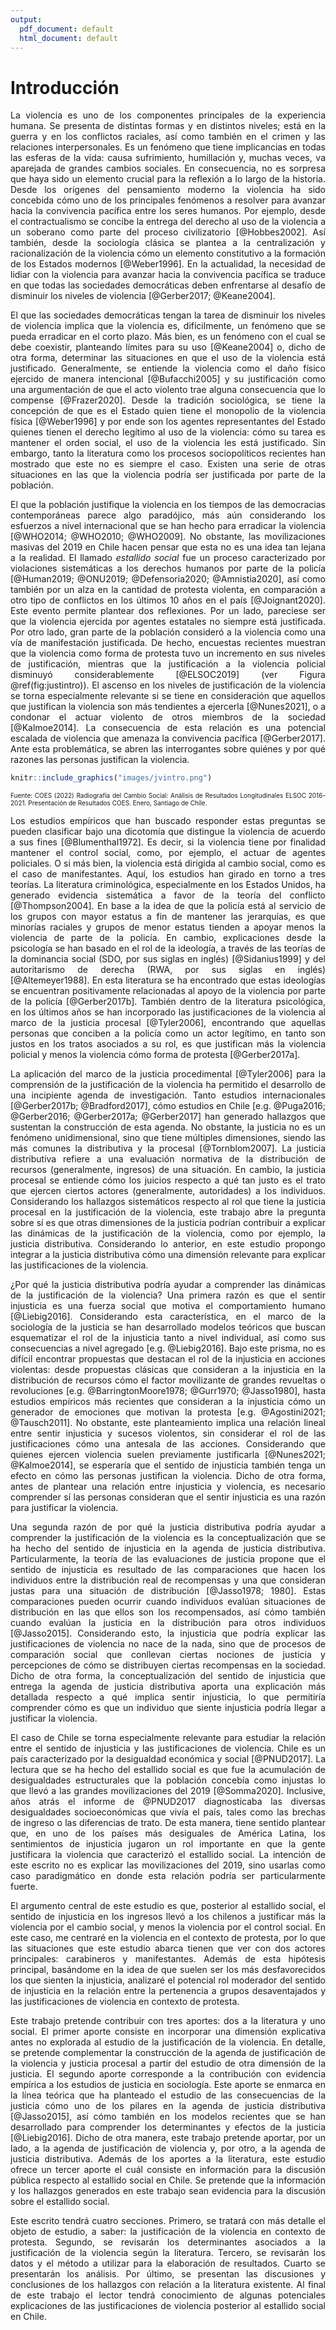 ---
output:
  pdf_document: default
  html_document: default
---
# Introducción

<div style="text-align: justify">

La violencia es uno de los componentes principales de la experiencia humana. Se presenta de distintas formas y en distintos niveles; está en la guerra y en los conflictos raciales, así como también en el crimen y las relaciones interpersonales. Es un fenómeno que tiene implicancias en todas las esferas de la vida: causa sufrimiento, humillación y, muchas veces, va aparejada de grandes cambios sociales. En consecuencia, no es sorpresa que haya sido un elemento crucial para la reflexión a lo largo de la historia. Desde los orígenes del pensamiento moderno la violencia ha sido concebida cómo uno de los principales fenómenos a resolver para avanzar hacia la convivencia pacífica entre los seres humanos. Por ejemplo, desde el contractualismo se concibe la entrega del derecho al uso de la violencia a un soberano como parte del proceso civilizatorio [@Hobbes2002]. Así también, desde la sociología clásica se plantea a la centralización y racionalización de la violencia cómo un elemento constitutivo a la formación de los Estados modernos [@Weber1996]. En la actualidad, la necesidad de lidiar con la violencia para avanzar hacia la convivencia pacífica se traduce en que todas las sociedades democráticas deben enfrentarse al desafío de disminuir los niveles de violencia [@Gerber2017; @Keane2004]. 

<div style="text-align: justify">

El que las sociedades democráticas tengan la tarea de disminuir los niveles de violencia implica que la violencia es, difícilmente, un fenómeno que se pueda erradicar en el corto plazo. Más bien, es un fenómeno con el cual se debe coexistir, planteando límites para su uso [@Keane2004] o, dicho de otra forma, determinar las situaciones en que el uso de la violencia está justificado. Generalmente, se entiende la violencia como el daño físico ejercido de manera intencional [@Bufacchi2005] y su justificación como una argumentación de que el acto violento trae alguna consecuencia que lo compense [@Frazer2020]. Desde la tradición sociológica, se tiene la concepción de que es el Estado quien tiene el monopolio de la violencia física [@Weber1996] y por ende son los agentes representantes del Estado quienes tienen el derecho legítimo al uso de la violencia: cómo su tarea es mantener el orden social, el uso de la violencia les está justificado. Sin embargo, tanto la literatura como los procesos sociopolíticos recientes han mostrado que este no es siempre el caso. Existen una serie de otras situaciones en las que la violencia podría ser justificada por parte de la población.

<div style="text-align: justify">

El que la población justifique la violencia en los tiempos de las democracias contemporáneas parece algo paradójico, más aún considerando los esfuerzos a nivel internacional que se han hecho para erradicar la violencia [@WHO2014; @WHO2010; @WHO2009]. No obstante, las movilizaciones masivas del 2019 en Chile hacen pensar que esta no es una idea tan lejana a la realidad. El llamado _estallido social_ fue un proceso caracterizado por violaciones sistemáticas a los derechos humanos por parte de la policía [@Human2019; @ONU2019; @Defensoria2020; @Amnistia2020], así como también por un alza en la cantidad de protesta violenta, en comparación a otro tipo de conflictos en los últimos 10 años en el país [@Joignant2020]. Este evento permite plantear dos reflexiones. Por un lado, pareciese ser que la violencia ejercida por agentes estatales no siempre está justificada. Por otro lado, gran parte de la población consideró a la violencia como una vía de manifestación justificada. De hecho, encuestas recientes muestran que la violencia como forma de protesta tuvo un incremento en sus niveles de justificación, mientras que la justificación a la violencia policial disminuyó considerablemente [@ELSOC2019] (ver Figura \@ref(fig:justintro)). El ascenso en los niveles de justificación de la violencia se torna especialmente relevante si se tiene en consideración que aquellos que justifican la violencia son más tendientes a ejercerla [@Nunes2021], o a condonar el actuar violento de otros miembros de la sociedad [@Kalmoe2014]. La consecuencia de esta relación es una potencial escalada de violencia que amenaza la convivencia pacífica [@Gerber2017]. Ante esta problemática, se abren las interrogantes sobre quiénes y por qué razones las personas justifican la violencia.


```{r justintro,echo=FALSE,out.width='75%',fig.cap='Justificación de la Violencia de Carabineros y Manifestantes por año'}
knitr::include_graphics("images/jvintro.png") 
```


<font size="1"> Fuente: COES (2022) Radiografía del Cambio Social: Análisis de Resultados Longitudinales ELSOC 2016-2021. Presentación de Resultados COES. Enero, Santiago de Chile. </font>

<div style="text-align: justify">

Los estudios empíricos que han buscado responder estas preguntas se pueden clasificar bajo una dicotomía que distingue la violencia de acuerdo a sus fines [@Blumenthal1972]. Es decir, si la violencia tiene por finalidad mantener el control social, como, por ejemplo, el actuar de agentes policiales. O si más bien, la violencia está dirigida al cambio social, como es el caso de manifestantes. Aquí, los estudios han girado en torno a tres teorías. La literatura criminológica, especialmente en los Estados Unidos, ha generado evidencia sistemática a favor de la teoría del conflicto [@Thompson2004]. En base a la idea de que la policía está al servicio de los grupos con mayor estatus a fin de mantener las jerarquías, es que minorías raciales y grupos de menor estatus tienden a apoyar menos la violencia de parte de la policía. En cambio, explicaciones desde la psicología se han basado en el rol de la ideología, a través de las teorías de la dominancia social (SDO, por sus siglas en inglés) [@Sidanius1999] y del autoritarismo de derecha (RWA, por sus siglas en inglés) [@Altemeyer1988]. En esta literatura se ha encontrado que estas ideologías se encuentran positivamente relacionadas al apoyo de la violencia por parte de la policía [@Gerber2017b]. También dentro de la literatura psicológica, en los últimos años se han incorporado las justificaciones de la violencia al marco de la justicia procesal [@Tyler2006], encontrando que aquellas personas que conciben a la policía como un actor legítimo, en tanto son justos en los tratos asociados a su rol, es que justifican más la violencia policial y menos la violencia cómo forma de protesta [@Gerber2017a].

<div style="text-align: justify">

La aplicación del marco de la justicia procedimental [@Tyler2006] para la comprensión de la justificación de la violencia ha permitido el desarrollo de una incipiente agenda de investigación. Tanto estudios internacionales [@Gerber2017b; @Bradford2017], cómo estudios en Chile [e.g. @Puga2016; @Gerber2016; @Gerber2017a; @Gerber2017] han generado hallazgos que sustentan la construcción de esta agenda. No obstante, la justicia no es un fenómeno unidimensional, sino que tiene múltiples dimensiones, siendo las más comunes la distributiva y la procesal [@Tornblom2007]. La justicia distributiva refiere a una evaluación normativa de la distribución de recursos (generalmente, ingresos) de una situación. En cambio, la justicia procesal se entiende cómo los juicios respecto a qué tan justo es el trato que ejercen ciertos actores (generalmente, autoridades) a los individuos. Considerando los hallazgos sistemáticos respecto al rol que tiene la justicia procesal en la justificación de la violencia, este trabajo abre la pregunta sobre sí es que otras dimensiones de la justicia podrían contribuir a explicar las dinámicas de la justificación de la violencia, como por ejemplo, la justicia distributiva. Considerando lo anterior, en este estudio propongo integrar a la justicia distributiva cómo una dimensión relevante para explicar las justificaciones de la violencia.

<div style="text-align: justify">

¿Por qué la justicia distributiva podría ayudar a comprender las dinámicas de la justificación de la violencia? Una primera razón es que el sentir injusticia es una fuerza social que motiva el comportamiento humano [@Liebig2016]. Considerando esta característica, en el marco de la sociología de la justicia se han desarrollado modelos teóricos que buscan esquematizar el rol de la injusticia tanto a nivel individual, así como sus consecuencias a nivel agregado [e.g. @Liebig2016]. Bajo este prisma, no es difícil encontrar propuestas que destacan el rol de la injusticia en acciones violentas: desde propuestas clásicas que consideran a la injusticia en la distribución de recursos cómo el factor movilizante de grandes revueltas o revoluciones [e.g. @BarringtonMoore1978; @Gurr1970; @Jasso1980], hasta estudios empíricos más recientes que consideran a la injusticia cómo un generador de emociones que motivan la protesta [e.g. @Agostini2021; @Tausch2011]. No obstante, este planteamiento implica una relación lineal entre sentir injusticia y sucesos violentos, sin considerar el rol de las justificaciones cómo una antesala de las acciones. Considerando que quienes ejercen violencia suelen previamente justificarla [@Nunes2021; @Kalmoe2014], se esperaría que el sentido de injusticia también tenga un efecto en cómo las personas justifican la violencia. Dicho de otra forma, antes de plantear una relación entre injusticia y violencia, es necesario comprender sí las personas consideran que el sentir injusticia es una razón para justificar la violencia.

<div style="text-align: justify">

Una segunda razón de por qué la justicia distributiva podría ayudar a comprender la justificación de la violencia es la conceptualización que se ha hecho del sentido de injusticia en la agenda de justicia distributiva. Particularmente, la teoría de las evaluaciones de justicia propone que el sentido de injusticia es resultado de las comparaciones que hacen los individuos entre la distribución real de recompensas y una que consideran justas para una situación de distribución [@Jasso1978; 1980]. Estas comparaciones pueden ocurrir cuando individuos evalúan situaciones de distribución en las que ellos son los recompensados, así cómo también cuando evalúan la justicia en la distribución para otros individuos [@Jasso2015]. Considerando esto, la injusticia que podría explicar las justificaciones de violencia no nace de la nada, sino que de procesos de comparación social que conllevan ciertas nociones de justicia y percepciones de cómo se distribuyen ciertas recompensas en la sociedad. Dicho de otra forma, la conceptualización del sentido de injusticia que entrega la agenda de justicia distributiva aporta una explicación más detallada respecto a qué implica sentir injusticia, lo que permitiría comprender cómo es que un individuo que siente injusticia podría llegar a justificar la violencia.

<div style="text-align: justify">

El caso de Chile se torna especialmente relevante para estudiar la relación entre el sentido de injusticia y las justificaciones de violencia. Chile es un país caracterizado por la desigualdad económica y social [@PNUD2017]. La lectura que se ha hecho del estallido social es que fue la acumulación de desigualdades estructurales que la población concebía como injustas lo que llevó a las grandes movilizaciones del 2019 [@Somma2020]. Inclusive, años atrás el informe de @PNUD2017 diagnosticaba las diversas desigualdades socioeconómicas que vivía el país, tales como las brechas de ingreso o las diferencias de trato. De esta manera, tiene sentido plantear que, en uno de los países más desiguales de América Latina, los sentimientos de injusticia jugaron un rol importante en que la gente justificara la violencia que caracterizó el estallido social. La intención de este escrito no es explicar las movilizaciones del 2019, sino usarlas como caso paradigmático en donde esta relación podría ser particularmente fuerte.

<div style="text-align: justify">

El argumento central de este estudio es que, posterior al estallido social, el sentido de injusticia en los ingresos llevó a los chilenos a justificar más la violencia por el cambio social, y menos la violencia por el control social. En este caso, me centraré en la violencia en el contexto de protesta, por lo que las situaciones que este estudio abarca tienen que ver con dos actores principales: carabineros y manifestantes. Además de esta hipótesis principal, basándome en la idea de que suelen ser los más desfavorecidos los que sienten la injusticia, analizaré el potencial rol moderador del sentido de injusticia en la relación entre la pertenencia a grupos desaventajados y las justificaciones de violencia en contexto de protesta.

<div style="text-align: justify">

Este trabajo pretende contribuir con tres aportes: dos a la literatura y uno social. El primer aporte consiste en incorporar una dimensión explicativa antes no explorada al estudio de la justificación de la violencia. En detalle, se pretende complementar la construcción de la agenda de justificación de la violencia y justicia procesal a partir del estudio de otra dimensión de la justicia. El segundo aporte corresponde a la contribución con evidencia empírica a los estudios de justicia en sociología. Este aporte se enmarca en la línea teórica que ha planteado el estudio de las consecuencias de la justicia cómo uno de los pilares en la agenda de justicia distributiva [@Jasso2015], así cómo también en los modelos recientes que se han desarrollado para comprender los determinantes y efectos de la justicia [@Liebig2016]. Dicho de otra manera, este trabajo pretende aportar, por un lado, a la agenda de justificación de violencia y, por otro, a la agenda de justicia distributiva. Además de los aportes a la literatura, este estudio ofrece un tercer aporte el cuál consiste en información para la discusión pública respecto al estallido social en Chile. Se pretende que la información y los hallazgos generados en este trabajo sean evidencia para la discusión sobre el estallido social. 

<div style="text-align: justify">

Este escrito tendrá cuatro secciones. Primero, se tratará con más detalle el objeto de estudio, a saber: la justificación de la violencia en contexto de protesta. Segundo, se revisarán los determinantes asociados a la justificación de la violencia según la literatura. Tercero, se revisarán los datos y el método a utilizar para la elaboración de resultados. Cuarto se presentarán los análisis. Por último, se presentan las discusiones y conclusiones de los hallazgos con relación a la literatura existente. Al final de este trabajo el lector tendrá conocimiento de algunas potenciales explicaciones de las justificaciones de violencia posterior al estallido social en Chile.

